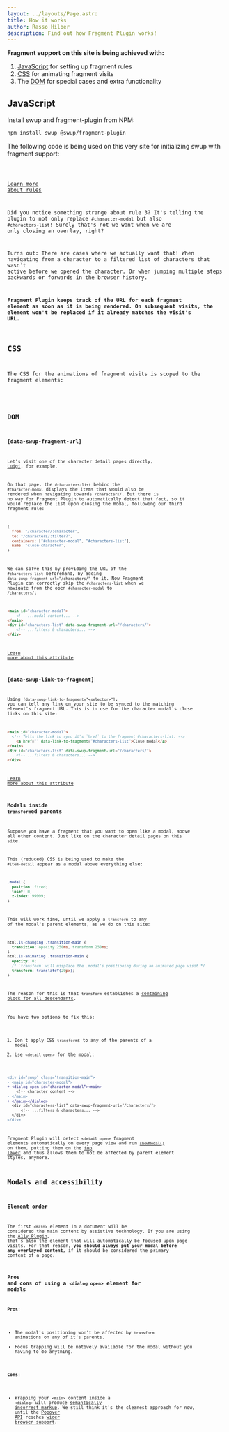 ```yaml
---
layout: ../layouts/Page.astro
title: How it works
author: Rasso Hilber
description: Find out how Fragment Plugin works!
---
```






**Fragment support on this site is being achieved with:**

1. [JavaScript](#javascript) for setting up fragment rules
2. [CSS](#css) for animating fragment visits
3. The [DOM](#dom) for special cases and extra functionality

## JavaScript

Install swup and fragment-plugin from NPM:

```bash
npm install swup @swup/fragment-plugin
```

The following code is being used on this very site for initializing swup with fragment support:

<Code code={JS} lang="js" />

[Learn more about rules](https://github.com/swup/fragment-plugin#rules)

Did you notice something strange about rule 3? It's telling the plugin to
not only replace `#character-modal` but also `#characters-list`! Surely that's
not we want when we are only closing an overlay, right?

Turns out: There are cases where we actually want that! When navigating from a character to a
filtered list of characters that wasn't active before we opened the character. Or when jumping multiple steps backwards or forwards in the browser history.

**Fragment Plugin keeps track of the URL for each fragment element as soon as it is being rendered.
On subsequent visits, the element won't be replaced if it already matches the visit's URL.**

## CSS

The CSS for the animations of fragment visits is scoped to the fragment elements:

<Code code={CSS} lang="css" />

## DOM

### [data-swup-fragment-url]

Let's visit one of the character detail pages directly,
<a href="/character/luigi/" target="_blank">Luigi</a>, for example.

On that page, the `#characters-list` behind the `#character-modal` displays the items that would also be
rendered when navigating towards `/characters/`. But there is no way for Fragment Plugin to automatically
detect that fact, so it would replace the list upon closing the modal, following our third fragment rule:

```js
{
  from: "/character/:character",
  to: "/characters/:filter?",
  containers: ["#character-modal", "#characters-list"],
  name: "close-character",
}
```

We can solve this by providing the URL of the `#characters-list` beforehand, by adding
`data-swup-fragment-url="/characters/"` to it. Now Fragment Plugin can correctly skip the
`#characters-list` when we navigate from the open `#character-modal` to `/characters/`:

```html title="/character/luigi/index.html" 'data-swup-fragment-url="/characters/"'
<main id="character-modal">
	<!-- ...modal content... -->
</main>
<div id="characters-list" data-swup-fragment-url="/characters/">
	<!-- ...filters & characters... -->
</div>
```

[Learn more about this attribute](https://github.com/swup/fragment-plugin#fragment-url)

### [data-swup-link-to-fragment]

Using `[data-swup-link-to-fragment="<selector>"]`, you can tell any link on your site to be synced
to the matching element's fragment URL. This is in use for the character modal's close links on this site:

```html title="/character/luigi/index.html" 'data-link-to-fragment="#characters-list"'
<main id="character-modal">
  <!-- Tells the link to sync it's `href` to the fragment #characters-list: -->
	<a href="" data-link-to-fragment="#characters-list">Close modal</a>
</main>
<div id="characters-list" data-swup-fragment-url="/characters/">
	<!-- ...filters & characters... -->
</div>
```

[Learn more about this attribute](https://github.com/swup/fragment-plugin#link-to-fragment)

### Modals inside `transform`ed parents

Suppose you have a fragment that you want to open like a modal, above all other content. Just like
on the character detail pages on this site.

This (reduced) CSS is being used to make the `#item-detail` appear as a modal above everything else:

```css
.modal {
  position: fixed;
  inset: 0;
  z-index: 99999;
}
```

This will work fine, until we apply a `transform` to any of the modal's parent elements, as we do on this site:

```css {7}
html.is-changing .transition-main {
  transition: opacity 250ms, transform 250ms;
}
html.is-animating .transition-main {
  opacity: 0;
  /* `transform` will misplace the .modal's positioning during an animated page visit */
  transform: translateY(20px);
}
```

The reason for this is that `transform` establishes a [containing block for all descendants](https://www.w3.org/TR/css-transforms-1/#containing-block-for-all-descendants).

You have two options to fix this:

1. Don't apply CSS `transform`s to any of the parents of a modal
2. Use `<detail open>` for the modal:

```diff lang="html"
<div id="swup" class="transition-main">
- <main id="character-modal">
+ <dialog open id="character-modal"><main>
    <!-- character content -->
- </main>
+ </main></dialog>
  <div id="characters-list" data-swup-fragment-url="/characters/">
	  <!-- ...filters & characters... -->
  </div>
</div>
```

Fragment Plugin will detect `<detail open>` fragment elements automatically on every page view and run [`showModal()`](https://developer.mozilla.org/en-US/docs/Web/API/HTMLDialogElement/showModal) on them, putting them on the [top layer](https://developer.mozilla.org/en-US/docs/Glossary/Top_layer) and thus allows them to not be affected by parent element styles, anymore.

## Modals and accessibility

### Element order

The first `<main>` element in a document will be considered the main content by assistive technology. If you are using the [A11y Plugin](https://swup.js.org/plugins/a11y-plugin/), that's also the element that will automatically be focused upon page visits. For that reason, **you should always put your modal before any overlayed content**, if it should be considered the primary content of a page.

### Pros and cons of using a `<dialog open>` element for modals

**Pros**:

- The modal's positioning won't be affected by `transform` animations on any of it's parents.
- Focus trapping will be natively available for the modal without you having to do anything.

**Cons**:

- Wrapping your `<main>` content inside a `<dialog>` will produce [semantically incorrect markup](https://stackoverflow.com/a/75007908/586823). We still think it's the cleanest approach for now, until the [Popover API](https://developer.mozilla.org/en-US/docs/Web/API/Popover_API) reaches [wider browser support](https://caniuse.com/?search=popover).
